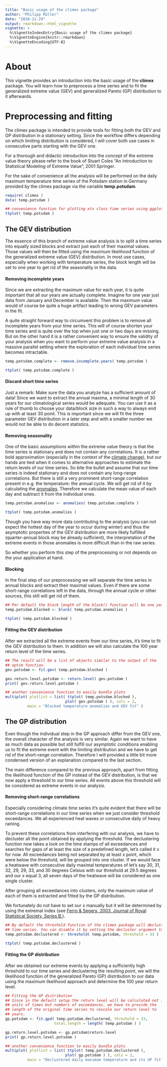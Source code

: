 ```yaml
---
title: "Basic usage of the climex package"
author: "Philipp Müller"
date: "2018-11-29"
output: rmarkdown::html_vignette
vignette: >
  %\VignetteIndexEntry{Basic usage of the climex package}
  %\VignetteEngine{knitr::rmarkdown}
  %\VignetteEncoding{UTF-8}
---
```

# About

This vignette provides an introduction into the basic usage of the
**climex** package. You will learn how to preprocess a time series and
to fit the generalized extreme value (GEV) and generalized Pareto
(GP) distribution to it afterwards.

# Preprocessing and fitting

The climex package is intended to provide tools
for fitting both the GEV and GP distribution in a stationary
setting. Since the workflow differs depending on which limiting
distribution is considered, I will cover both use cases in consecutive
parts starting with the GEV one.

For a thorough and didactic introduction into the concept of the
extreme value theory please refer to the book of Stuart Coles "An
Introduction to Statistical Modeling of Extreme Value", 2001
Springer.

For the sake of convenience all the analysis will be performed on the
daily maximum temperature time series of the Potsdam station in
Germany provided by the climex package via the variable
**temp.potsdam**.

```r
require( climex )
data( temp.potsdam )

## convenience function for plotting xts class time series using ggplot2
ttplot( temp.potsdam )
```

## The GEV distribution

The essence of this branch of extreme value analysis is to split a
time series into equally sized blocks and extract just each of their
maximal values. Those values will then be fitted using the maximum
likelihood function of the generalized extreme value (GEV)
distribution. In most use cases, especially when working with
temperature series, the block length will be set to one year to get
rid of the seasonality in the data.

#### Removing incomplete years

Since we are extracting the maximum value for each year, it is quite
important that all our years are actually complete. Imagine for one
year just data from January and December is available. Then the
maximum value would of course be quite a huge artifact leading to
wrong GEV parameters in the fit.

A quite straight forward way to circumvent this problem is to remove
all incomplete years from your time series. This will of course
shorten your time series and is quite over the top when just one or
two days are missing. But on the other hand it is a rather convenient
way to ensure the validity of your analysis when you want to perform
your extreme value analysis in a massive parallel setting where the
exploration of each individual time series becomes intractable.

```r
temp.potsdam.complete <- remove.incomplete.years( temp.potsdam )

ttplot( temp.potsdam.complete )
```

#### Discard short time series

Just a remark: Make sure the data you analyze has a sufficient amount
of data! Since we want to extract the annual maxima, a minimal length
of 30 years for our climatological series would be adequate. You can
use it as a rule of thumb to choose your data/block size in such a way
to always end up with at least 30 point. This is important since we
will fit the three parameter GEV distribution in a later step and with
a smaller number we would not be able to do decent statistics.

#### Removing seasonality

One of the basic assumptions within the extreme value theory is that
the time series is stationary and does not contain any
correlations. It is a rather bold approximation (especially in the
context of the [climate
change](http://onlinelibrary.wiley.com/doi/10.1002/2016GL069555/full)),
but our hands are tied when it comes to alternative approaches to
estimate the return levels of our time series. So bite the bullet and
assume that our time series is indeed stationary and does not contain
any long-range correlations. But there is still a very prominent
short-range correlation present in e.g. the temperature: the annual
cycle. We will get rid of it by calculating the
[anomalies](https://en.wikipedia.org/wiki/Anomaly_(natural_sciences)). Therefore
we calculate the mean value of each day and subtract it from the
individual ones.

```r
temp.potsdam.anomalies <- anomalies( temp.potsdam.complete )

ttplot( temp.potsdam.anomalies )
```

Though you have way more data contributing to the analysis (you can
not expect the hottest day of the year to occur during winter) and
thus the asymptotic properties of the GEV distribution are more likely
fulfilled (quarter-annual block may be already sufficient), the
interpretation of the extreme events in those anomalies is more
difficult than in the raw series.

So whether you perform this step of the preprocessing or not depends
on the your application at hand.

#### Blocking

In the final step of our preprocessing we will separate the time
series in annual blocks and extract their maximal values. Even if
there are some short-range correlations left in the data, through the
annual cycle or other sources, this still will get rid of them.

```r
## Per default the block length of the block() function will be one year
temp.potsdam.blocked <- block( temp.potsdam.anomalies )

ttplot( temp.potsdam.blocked )
```

#### Fitting the GEV distribution

After we extracted all the extreme events from our time series, it's
time to fit the GEV distribution to them. In addition we will also
calculate the 100 year return level of the time series.

```r
## The result will be a list of objects similar to the output of the
## optim function.
gev.potsdam <- fit.gev( temp.potsdam.blocked )

gev.return.level.potsdam <- return.level( gev.potsdam )
print( gev.return.level.potsdam )

## another convenience function to easily bundle plots
multiplot( plotlist = list( ttplot( temp.potsdam.blocked ),
                           plot( gev.potsdam ) ), cols = 2,
          main = "Blocked temperature anomalies and GEV fit" )
```

## The GP distribution

Even though the individual step in the GP approach differ from the GEV
one, the overall character of the analysis is very similar. Again we
want to have as much data as possible but still fulfill our asymptotic
conditions enabling us to fit the extreme event with the limiting
distribution and we have to get rid of the short-range
correlation. Therefore I will provided a little bit more condensed
version of an explanation compared to the last section.

The main difference compared to the previous approach, apart from
fitting the likelihood function of the GP instead of the GEV
distribution, is that we now apply a threshold to our time series. All
events above this threshold will be considered as extreme events in
our analysis.

#### Removing short-range correlations

Especially considering climate time series it's quite evident that
there will be short-range correlations in our time series when we just
consider threshold exceedances. We all experienced heat waves or
consecutive daily of heavy raining.

To prevent these correlations from interfering with our analysis, we
have to decluster all the point obtained by applying the
threshold. The declustering function now takes a look on the time
stamps of all exceedances and searches for gaps of at least the size
of a predefined length, let's called it x for now. All exceedances
being not separated by at least x point, which were below the
threshold, will be grouped into one cluster. If we would face a
heatwave with consecutive daily maximal temperatures of let's say 30,
31, 32, 29, 29, 33, and 30 degrees Celsius with our threshold at 29.5
degrees and our x equal 3, all seven days of the heatwave will be
considered as one single cluster.

After grouping all exceedances into clusters, only the maximum value
of each of them is extracted and fitted by the GP distribution.

We fortunately do not have to set our x manually but it will be
determined by using the extremal index (see [Ferro & Segers, 2003,
Journal of Royal Statistical Society, Series
B.](http://onlinelibrary.wiley.com/doi/10.1111/1467-9868.00401/full)).

```r
## By default the threshold function of the climex package will decluster your
## time series. You can disable it by setting the decluster argument to FALSE
temp.potsdam.declustered <- threshold( temp.potsdam, threshold = 33 )

ttplot( temp.potsdam.declustered )
```

#### Fitting the GP distribution

After we obtained our extreme events by applying a sufficiently high
threshold to our time series and declustering the resulting point, we
will the likelihood function of the generalized Pareto (GP)
distribution to our data using the maximum likelihood approach and
determine the 100 year return level.

```r
## Fitting the GP distribution
## Since in the default setup the return level will be calculated not in
## units of times but numbers of exceedances, we have to provide the
## length of the original time series to rescale our return level to
## years.
gp.potsdam <- fit.gpd( temp.potsdam.declustered, threshold = 33,
                      total.length = length( temp.potsdam ) )

gp.return.level.potsdam <- gp.potsdam$return.level
print( gp.return.level.potsdam )

## another convenience function to easily bundle plots
multiplot( plotlist = list( ttplot( temp.potsdam.declustered ),
                           plot( gp.potsdam ) ), cols = 2,
          main = "Declustered daily maximum temperature and its GP fit" )
```
